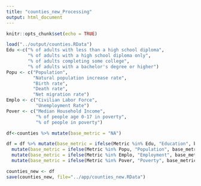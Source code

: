 ```yaml
---
title: "counties_new_Processing"
output: html_document
---
```


```r
knitr::opts_chunk$set(echo = TRUE)
```

```r
load("../output/counties.RData")
Edu <-c("% of adults with less than a high school diploma", 
        "% of adults with a high school diploma only", 
        "% of adults completing some college",
        "% of adults with a bachelor's degree or higher")
Popu <- c("Population",
          "Natural population increase rate", 
          "Birth rate", 
          "Death rate",
          "Net migration rate")
Emplo <- c("Civilian Labor Force", 
           "Unemployment Rate")
Pover <- c("Median Household Income", 
           "% of people age 0-17 in poverty",
           "% of people in poverty")

df<-counties %>% mutate(base_metric = "NA")

df = df %>% mutate(base_metric = ifelse(Metric %in% Edu, "Education", base_metric)) %>%
  mutate(base_metric = ifelse(Metric %in% Popu, "Population", base_metric)) %>%
  mutate(base_metric = ifelse(Metric %in% Emplo, "Employment", base_metric)) %>%
  mutate(base_metric = ifelse(Metric %in% Pover, "Poverty", base_metric)) 

counties_new <- df
save(counties_new, file="../app/counties_new.RData")
```

